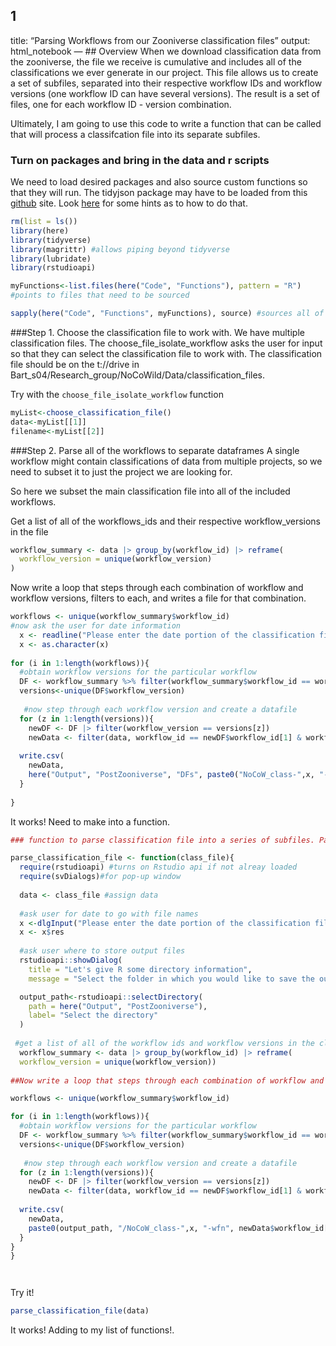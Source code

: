 1
---
title: "Parsing Workflows from our Zooniverse classification files"
output: html_notebook
---
## Overview
When we download classification data from the zooniverse, the file we receive is cumulative and includes all of the classifications we ever generate in our project. This file allows us to create a set of subfiles, separated into their respective workflow IDs and workflow versions (one workflow ID can have several versions). The result is a set of files, one for each workflow ID - version combination.

Ultimately, I am going to use this code to write a function that can be called that will process a classifcation file into its separate subfiles.
 
### Turn on packages and bring in the data and r scripts
We need to load desired packages and also source custom functions  so that they will run. The tidyjson package may have to be loaded from this [github](https://github.com/sailthru/tidyjson) site. Look [here](https://cran.r-project.org/web/packages/githubinstall/vignettes/githubinstall.html) for some hints as to how to do that.

```r
rm(list = ls())
library(here)
library(tidyverse)
library(magrittr) #allows piping beyond tidyverse
library(lubridate)
library(rstudioapi)

myFunctions<-list.files(here("Code", "Functions"), pattern = "R") 
#points to files that need to be sourced

sapply(here("Code", "Functions", myFunctions), source) #sources all of the functions in the Functions folder.
```


###Step 1. Choose the classification file to work with.
We have multiple classification files. The choose_file_isolate_workflow asks the user for input so that they can select the classification file to work with. The classification file should be on the t://drive in Bart_s04/Research_group/NoCoWild/Data/classification_files.

Try with the `choose_file_isolate_workflow` function

```r
myList<-choose_classification_file()
data<-myList[[1]]
filename<-myList[[2]]
```



###Step 2. Parse all of the workflows to separate dataframes
A single workflow might contain classifications of data from multiple projects, so we need to subset it to just the project we are looking for. 

So here we subset the main classification file into all of the included workflows. 

Get a list of all of the workflows_ids and their respective workflow_versions in the file

```r
workflow_summary <- data |> group_by(workflow_id) |> reframe(
  workflow_version = unique(workflow_version)
)
```

Now write a loop that steps through each combination of workflow and workflow versions, filters to each, and writes a file for that combination.

```r
workflows <- unique(workflow_summary$workflow_id)
#now ask the user for date information
  x <- readline("Please enter the date portion of the classification file name in the format DD-MMM-YYYY:  ")
  x <- as.character(x)
  
for (i in 1:length(workflows)){
  #obtain workflow versions for the particular workflow
  DF <- workflow_summary %>% filter(workflow_summary$workflow_id == workflows[i]) 
  versions<-unique(DF$workflow_version)
 
   #now step through each workflow version and create a datafile
  for (z in 1:length(versions)){
    newDF <- DF |> filter(workflow_version == versions[z])
    newData <- filter(data, workflow_id == newDF$workflow_id[1] & workflow_version == newDF$workflow_version[1])
  
  write.csv(
    newData, 
    here("Output", "PostZooniverse", "DFs", paste0("NoCoW_class-",x, "-wfn", newData$workflow_id[1],"_wfv",newData$workflow_version[1],".csv")))
  }
  
}
```

It works! Need to make into a function.


```r
### function to parse classification file into a series of subfiles. Pass a classification file from the zooniverse in as the main argument.

parse_classification_file <- function(class_file){
  require(rstudioapi) #turns on Rstudio api if not alreay loaded
  require(svDialogs)#for pop-up window
  
  data <- class_file #assign data 
  
  #ask user for date to go with file names
  x <-dlgInput("Please enter the date portion of the classification file name in the format DD-MMM-YYYY:  ")
  x <- x$res
 
  #ask user where to store output files
  rstudioapi::showDialog(
    title = "Let's give R some directory information",
    message = "Select the folder in which you would like to save the output")

  output_path<-rstudioapi::selectDirectory(
    path = here("Output", "PostZooniverse"),
    label= "Select the directory"
  )
  
 #get a list of all of the workflow ids and workflow versions in the classification file
  workflow_summary <- data |> group_by(workflow_id) |> reframe(
  workflow_version = unique(workflow_version))
  
##Now write a loop that steps through each combination of workflow and workflow versions, filters to each, and writes a file for that combination.

workflows <- unique(workflow_summary$workflow_id)

for (i in 1:length(workflows)){
  #obtain workflow versions for the particular workflow
  DF <- workflow_summary %>% filter(workflow_summary$workflow_id == workflows[i]) 
  versions<-unique(DF$workflow_version)
 
   #now step through each workflow version and create a datafile
  for (z in 1:length(versions)){
    newDF <- DF |> filter(workflow_version == versions[z])
    newData <- filter(data, workflow_id == newDF$workflow_id[1] & workflow_version == newDF$workflow_version[1])
  
  write.csv(
    newData, 
    paste0(output_path, "/NoCoW_class-",x, "-wfn", newData$workflow_id[1],"_wfv",newData$workflow_version[1],".csv"))
  }
}
}




```

Try it!
```r
parse_classification_file(data)
```

It works! Adding to my list of functions!.




